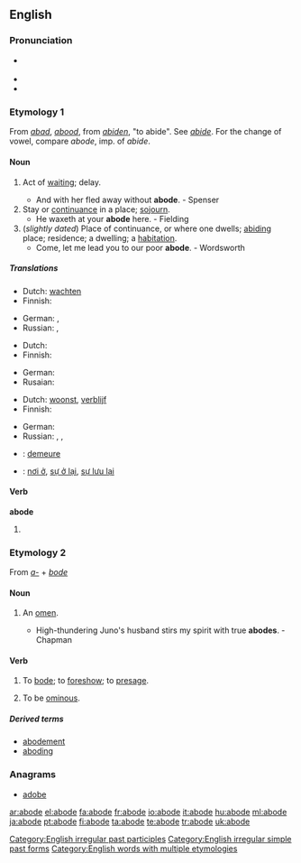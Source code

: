 ==English==

===Pronunciation===
* {{a|RP}} {{IPA|/əˈbəʊd/}}
* {{audio|en-us-abode.ogg|Audio (US)}}
* {{rhymes|əʊd}}

===Etymology 1===
From {{OE.}} ''[[abad]]'', ''[[abood]]'', from ''[[abiden]]'', "to abide". See ''[[abide]]''. For the change of vowel, compare ''abode'', imp. of ''abide''.

====Noun====
{{en-noun}}

# {{obsolete}} Act of [[waiting]]; delay.
#* And with her fled away without '''abode'''. - Spenser
# Stay or [[continuance]] in a place; [[sojourn]].
#* He waxeth at your '''abode''' here. - Fielding
# (''slightly dated'') Place of continuance, or where one dwells; [[abiding]] place; residence; a dwelling; a [[habitation]].
#* Come, let me lead you to our poor '''abode'''. - Wordsworth

=====Translations=====
{{trans-top|obsolete: act of waiting}}
* Dutch: [[wachten]]
* Finnish: {{t|fi|viivytys}}
{{trans-mid}}
* German: {{t+|de|verweile}}, {{t+|de|warten}}
* Russian: {{t|ru|задержка|f|sc=Cyrl|tr=zad'éržka}}, {{t|ru|промедление|n|sc=Cyrl|tr=prom'edl'énije}}
{{trans-bottom}}

{{trans-top|stay or continuance in a place; sojourn}}
* Dutch: {{t|nl|verblijf|n}}
* Finnish: {{t|fi|oleskelu}}
{{trans-mid}}
* German: {{t+|de|verweile}}
* Rusaian: {{t|ru|пребывание|n|sc=Cyrl|tr=pr'ebyvánije}}
{{trans-bottom}}

{{trans-top|slightly dated: residence}}
* Dutch: [[woonst]], [[verblijf]]
* Finnish: {{t+|fi|asunto}}
{{trans-mid}}
* German: {{t+|de|Bleibe|f}}
* Russian: {{t|ru|жилище|n|sc=Cyrl|tr=žilíš'e}}, {{t|ru|обиталище|n|sc=Cyrl|tr=obitáliš'e}}, {{t|ru|обитель|f|sc=Cyrl|tr=obít'el'}}
{{trans-bottom}}

{{checktrans-top}}
* {{ttbc|French}}: [[demeure]]
* {{ttbc|Vietnamese}}: [[nơi ở]], [[sự ở lại]], [[sự lưu lại]]
{{trans-bottom}}

====Verb====
'''abode'''

# {{past of|[[abide]]}}

===Etymology 2===
From ''[[a-]]'' + ''[[bode]]''

====Noun====
{{en-noun}}

# {{obsolete}} An [[omen]].
#* High-thundering Juno's husband stirs my spirit with true '''abodes'''. - Chapman

====Verb====
{{en-verb|abod|ing}}

# {{transitive}} {{obsolete}} To [[bode]]; to [[foreshow]]; to [[presage]].
# {{intransitive}} {{obsolete}} To be [[ominous]].

=====Derived terms=====
* [[abodement]]
* [[aboding]]

===Anagrams===
* [[adobe]]

[[Category:English irregular past participles]]
[[Category:English irregular simple past forms]]
[[Category:English words with multiple etymologies]]

[[ar:abode]]
[[el:abode]]
[[fa:abode]]
[[fr:abode]]
[[io:abode]]
[[it:abode]]
[[hu:abode]]
[[ml:abode]]
[[ja:abode]]
[[pt:abode]]
[[fi:abode]]
[[ta:abode]]
[[te:abode]]
[[tr:abode]]
[[uk:abode]]